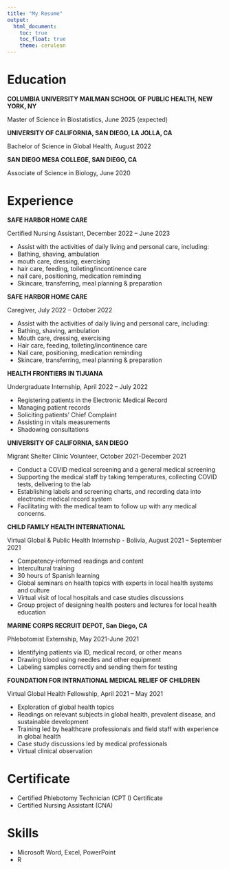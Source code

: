 ```yaml
---
title: "My Resume"
output:
  html_document:
    toc: true
    toc_float: true
    theme: cerulean
---
```


# Education
**COLUMBIA UNIVERSITY MAILMAN SCHOOL OF PUBLIC HEALTH, NEW YORK, NY**

Master of Science in Biostatistics, June 2025 (expected)  

**UNIVERSITY OF CALIFORNIA, SAN DIEGO, LA JOLLA, CA**

Bachelor of Science in Global Health, August 2022  

**SAN DIEGO MESA COLLEGE, SAN DIEGO, CA**

Associate of Science in Biology, June 2020

# Experience

**SAFE HARBOR HOME CARE**

Certified Nursing Assistant, December 2022 – June 2023

* Assist with the activities of daily living and personal care, including:
*	Bathing, shaving, ambulation 
*	mouth care, dressing, exercising 
*	hair care, feeding, toileting/incontinence care 
*	nail care, positioning, medication reminding
*	Skincare, transferring, meal planning & preparation


**SAFE HARBOR HOME CARE**

Caregiver, July 2022 – October 2022

*	Assist with the activities of daily living and personal care, including:
*	Bathing, shaving, ambulation 
*	Mouth care, dressing, exercising 
*	Hair care, feeding, toileting/incontinence care 
*	Nail care, positioning, medication reminding
*	Skincare, transferring, meal planning & preparation


**HEALTH FRONTIERS IN TIJUANA** 

Undergraduate Internship, April 2022 – July 2022

*	Registering patients in the Electronic Medical Record
*	Managing patient records
*	Soliciting patients’ Chief Complaint
*	Assisting in vitals measurements
*	Shadowing consultations


**UNIVERSITY OF CALIFORNIA, SAN DIEGO**

Migrant Shelter Clinic Volunteer, October 2021-December 2021

*	Conduct a COVID medical screening and a general medical screening
*	Supporting the medical staff by taking temperatures, collecting COVID tests, delivering to the lab
*	Establishing labels and screening charts, and recording data into electronic medical record system
*	Facilitating with the medical team to follow up with any medical concerns.

**CHILD FAMILY HEALTH INTERNATIONAL**

Virtual Global & Public Health Internship - Bolivia, August 2021 – September 2021

*	Competency-informed readings and content
*	Intercultural training 
*	30 hours of Spanish learning
*	Global seminars on health topics with experts in local health systems and culture
*	Virtual visit of local hospitals and case studies discussions
*	Group project of designing health posters and lectures for local health education

**MARINE CORPS RECRUIT DEPOT, San Diego, CA**

Phlebotomist Externship, May 2021-June 2021

*	Identifying patients via ID, medical record, or other means
*	Drawing blood using needles and other equipment
*	Labeling samples correctly and sending them for testing 

**FOUNDATION FOR INTRNATIONAL MEDICAL RELIEF OF CHILDREN**

Virtual Global Health Fellowship, April 2021 – May 2021

*	Exploration of global health topics 
*	Readings on relevant subjects in global health, prevalent disease, and sustainable development
*	Training led by healthcare professionals and field staff with experience in global health 
*	Case study discussions led by medical professionals
*	Virtual clinical observation 

# Certificate
* Certified Phlebotomy Technician (CPT I) Certificate 
* Certified Nursing Assistant (CNA)

# Skills
* Microsoft Word, Excel, PowerPoint
* R
